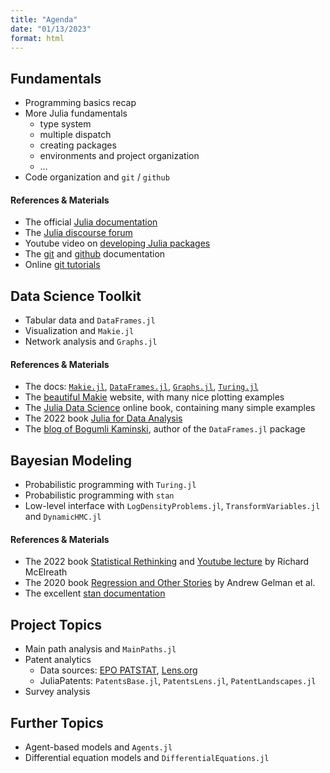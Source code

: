 ```yaml
---
title: "Agenda"
date: "01/13/2023"
format: html
---
```


## Fundamentals
- Programming basics recap
- More Julia fundamentals
    - type system
    - multiple dispatch
    - creating packages
    - environments and project organization
    - ...

- Code organization and `git` / `github`

#### References & Materials

- The official [Julia documentation](https://docs.julialang.org/en/v1/)
- The [Julia discourse forum](https://discourse.julialang.org/)
- Youtube video on [developing Julia packages](https://www.youtube.com/watch?v=QVmU29rCjaA)
- The [git](https://git-scm.com/doc) and [github](https://docs.github.com/en/get-started) documentation
- Online [git tutorials](https://rogerdudler.github.io/git-guide/)

## Data Science Toolkit
- Tabular data and `DataFrames.jl`
- Visualization and `Makie.jl`
- Network analysis and `Graphs.jl`

#### References & Materials

- The docs: [`Makie.jl`](https://docs.makie.org/v0.19/),  [`DataFrames.jl`](https://dataframes.juliadata.org/stable/), [`Graphs.jl`](https://juliagraphs.org/Graphs.jl/dev/), [`Turing.jl`](https://turing.ml/stable/)
- The [beautiful Makie](https://beautiful.makie.org/dev/) website, with many nice plotting examples
- The [Julia Data Science](https://juliadatascience.io/) online book, containing many simple examples
- The 2022 book [Julia for Data Analysis](https://www.manning.com/books/julia-for-data-analysis)
- The [blog of Bogumli Kaminski](https://bkamins.github.io/), author of the `DataFrames.jl` package

## Bayesian Modeling

- Probabilistic programming with `Turing.jl`
- Probabilistic programming with `stan`
- Low-level interface with `LogDensityProblems.jl`, `TransformVariables.jl` and `DynamicHMC.jl`

#### References & Materials
- The 2022 book [Statistical Rethinking](https://xcelab.net/rm/statistical-rethinking/) and [Youtube lecture](https://www.youtube.com/watch?v=FdnMWdICdRs&t=42s) by Richard McElreath 
- The 2020 book [Regression and Other Stories](https://avehtari.github.io/ROS-Examples/) by Andrew Gelman et al.
- The excellent [stan documentation](https://mc-stan.org/)

## Project Topics
- Main path analysis and `MainPaths.jl`
- Patent analytics
    - Data sources: [EPO PATSTAT](https://www.epo.org/searching-for-patents/business/patstat.html), [Lens.org](https://www.lens.org/)
    - JuliaPatents: `PatentsBase.jl`, `PatentsLens.jl`, `PatentLandscapes.jl`
- Survey analysis

## Further Topics
- Agent-based models and `Agents.jl`
- Differential equation models and `DifferentialEquations.jl`

